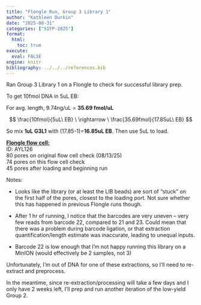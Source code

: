 ```yaml
---
title: "Flongle Run, Group 3 Library 1"
author: "Kathleen Durkin"
date: "2025-08-31"
categories: ["SIFP-2025"]
format:
  html:
    toc: true
execute: 
  eval: FALSE
engine: knitr
bibliography: ../../../references.bib
---
```


Ran Group 3 Library 1 on a Flongle to check for successful library prep.

To get 10fmol DNA in 5uL EB:

For avg. length, 9.74ng/uL = **35.69 fmol/uL**

$$
\frac{10fmol}{5uL\ EB} \ \rightarrow \ \frac{35.69fmol}{17.85uL\ EB}
$$

So mix **1uL G3L1** with (17.85-1)=**16.85uL EB**. Then use 5uL to load.

[**Flongle flow cell:**]{.underline}\
ID: AYL126\
80 pores on original flow cell check (08/13/25)\
74 pores on this flow cell check\
45 pores after loading and beginning run

Notes:

-   Looks like the library (or at least the LIB beads) are sort of "stuck" on the first half of the pores, closest to the loading port. Not sure whether this has happened in previous Flongle runs though.

-   After 1 hr of running, I notice that the barcodes are very uneven -- very few reads from barcode 22, compared to 21 and 23. Could mean that there was a problem during barcode ligation, or that extraction quantification/length estimate was inaccurate, leading to unequal inputs.

-   Barcode 22 is low enough that I'm not happy running this library on a MinION (would effectively be 2 samples, not 3)

Unfortunately, I'm out of DNA for one of these extractions, so I'll need to re-extract and preprocess.

In the meantime, since re-extraction/processing will take a few days and I only have 2 weeks left, I'll prep and run another iteration of the low-yield Group 2.
